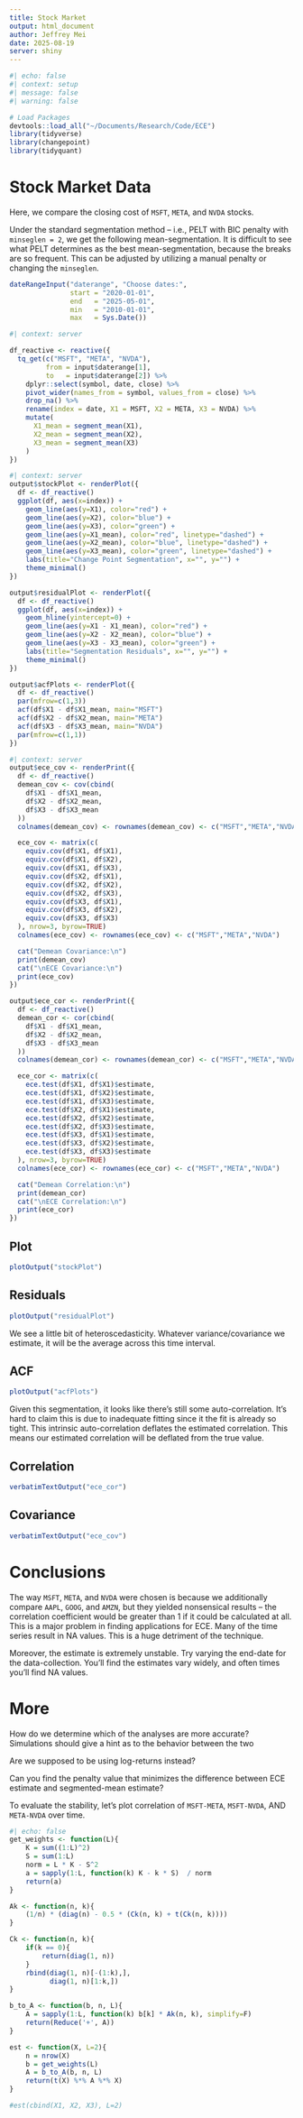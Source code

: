```yaml
---
title: Stock Market
output: html_document
author: Jeffrey Mei
date: 2025-08-19
server: shiny
---
```


```R
#| echo: false 
#| context: setup
#| message: false
#| warning: false

# Load Packages
devtools::load_all("~/Documents/Research/Code/ECE")
library(tidyverse)
library(changepoint)
library(tidyquant)
```

# Stock Market Data
Here, we compare the closing cost of `MSFT`, `META`, and `NVDA` stocks. 

Under the standard segmentation method -- i.e., PELT with BIC penalty with `minseglen = 2`, we get the following mean-segmentation. It is difficult to see what PELT determines as the best mean-segmentation, because the breaks are so frequent. This can be adjusted by utilizing a manual penalty or changing the `minseglen`.

```R
dateRangeInput("daterange", "Choose dates:",
               start = "2020-01-01",
               end   = "2025-05-01",
               min   = "2010-01-01",
               max   = Sys.Date())
```

```R
#| context: server

df_reactive <- reactive({
  tq_get(c("MSFT", "META", "NVDA"),
         from = input$daterange[1],
         to   = input$daterange[2]) %>%
    dplyr::select(symbol, date, close) %>%
    pivot_wider(names_from = symbol, values_from = close) %>%
    drop_na() %>%
    rename(index = date, X1 = MSFT, X2 = META, X3 = NVDA) %>%
    mutate(
      X1_mean = segment_mean(X1),
      X2_mean = segment_mean(X2),
      X3_mean = segment_mean(X3)
    )
})

#| context: server
output$stockPlot <- renderPlot({
  df <- df_reactive()
  ggplot(df, aes(x=index)) +
    geom_line(aes(y=X1), color="red") +
    geom_line(aes(y=X2), color="blue") +
    geom_line(aes(y=X3), color="green") +
    geom_line(aes(y=X1_mean), color="red", linetype="dashed") +
    geom_line(aes(y=X2_mean), color="blue", linetype="dashed") +
    geom_line(aes(y=X3_mean), color="green", linetype="dashed") +
    labs(title="Change Point Segmentation", x="", y="") +
    theme_minimal()
})

output$residualPlot <- renderPlot({
  df <- df_reactive()
  ggplot(df, aes(x=index)) +
    geom_hline(yintercept=0) +
    geom_line(aes(y=X1 - X1_mean), color="red") +
    geom_line(aes(y=X2 - X2_mean), color="blue") +
    geom_line(aes(y=X3 - X3_mean), color="green") +
    labs(title="Segmentation Residuals", x="", y="") +
    theme_minimal()
})

output$acfPlots <- renderPlot({
  df <- df_reactive()
  par(mfrow=c(1,3))
  acf(df$X1 - df$X1_mean, main="MSFT")
  acf(df$X2 - df$X2_mean, main="META")
  acf(df$X3 - df$X3_mean, main="NVDA")
  par(mfrow=c(1,1))
})

#| context: server
output$ece_cov <- renderPrint({
  df <- df_reactive()
  demean_cov <- cov(cbind(
    df$X1 - df$X1_mean,
    df$X2 - df$X2_mean,
    df$X3 - df$X3_mean
  ))
  colnames(demean_cov) <- rownames(demean_cov) <- c("MSFT","META","NVDA")

  ece_cov <- matrix(c(
    equiv.cov(df$X1, df$X1),
    equiv.cov(df$X1, df$X2),
    equiv.cov(df$X1, df$X3),
    equiv.cov(df$X2, df$X1),
    equiv.cov(df$X2, df$X2),
    equiv.cov(df$X2, df$X3),
    equiv.cov(df$X3, df$X1),
    equiv.cov(df$X3, df$X2),
    equiv.cov(df$X3, df$X3)
  ), nrow=3, byrow=TRUE)
  colnames(ece_cov) <- rownames(ece_cov) <- c("MSFT","META","NVDA")

  cat("Demean Covariance:\n")
  print(demean_cov)
  cat("\nECE Covariance:\n")
  print(ece_cov)
})

output$ece_cor <- renderPrint({
  df <- df_reactive()
  demean_cor <- cor(cbind(
    df$X1 - df$X1_mean,
    df$X2 - df$X2_mean,
    df$X3 - df$X3_mean
  ))
  colnames(demean_cor) <- rownames(demean_cor) <- c("MSFT","META","NVDA")

  ece_cor <- matrix(c(
    ece.test(df$X1, df$X1)$estimate,
    ece.test(df$X1, df$X2)$estimate,
    ece.test(df$X1, df$X3)$estimate,
    ece.test(df$X2, df$X1)$estimate,
    ece.test(df$X2, df$X2)$estimate,
    ece.test(df$X2, df$X3)$estimate,
    ece.test(df$X3, df$X1)$estimate,
    ece.test(df$X3, df$X2)$estimate,
    ece.test(df$X3, df$X3)$estimate
  ), nrow=3, byrow=TRUE)
  colnames(ece_cor) <- rownames(ece_cor) <- c("MSFT","META","NVDA")

  cat("Demean Correlation:\n")
  print(demean_cor)
  cat("\nECE Correlation:\n")
  print(ece_cor)
})
```

::: {.panel-tabset}

## Plot
```R
plotOutput("stockPlot")
```


## Residuals
```R
plotOutput("residualPlot")
```

We see a little bit of heteroscedasticity. Whatever variance/covariance we estimate, it will be the average across this time interval.

## ACF
```R
plotOutput("acfPlots")
```

Given this segmentation, it looks like there's still some auto-correlation. It's hard to claim this is due to inadequate fitting since it the fit is already so tight. This intrinsic auto-correlation deflates the estimated correlation. This means our estimated correlation will be deflated from the true value. 
:::



::: {.panel-tabset}

## Correlation
```R
verbatimTextOutput("ece_cor")
```

## Covariance
```R
verbatimTextOutput("ece_cov")
```

:::

# Conclusions
The way `MSFT`, `META`, and `NVDA` were chosen is because we additionally compare `AAPL`, `GOOG`, and `AMZN`, but they yielded nonsensical results -- the correlation coefficient would be greater than 1 if it could be calculated at all. This is a major problem in finding applications for ECE. Many of the time series result in NA values. This is a huge detriment of the technique. 

Moreover, the estimate is extremely unstable. Try varying the end-date for the data-collection. You'll find the estimates vary widely, and often times you'll find NA values. 


# More
How do we determine which of the analyses are more accurate? Simulations should give a hint as to the behavior between the two 

Are we supposed to be using log-returns instead? 

Can you find the penalty value that minimizes the difference between ECE estimate and segmented-mean estimate? 

To evaluate the stability, let's plot correlation of `MSFT-META`, `MSFT-NVDA`, AND `META-NVDA` over time. 


```R
#| echo: false
get_weights <- function(L){
    K = sum((1:L)^2)
    S = sum(1:L)
    norm = L * K - S^2
    a = sapply(1:L, function(k) K - k * S)  / norm
    return(a)
}

Ak <- function(n, k){
    (1/n) * (diag(n) - 0.5 * (Ck(n, k) + t(Ck(n, k))))
}

Ck <- function(n, k){
    if(k == 0){
        return(diag(1, n))
    }
    rbind(diag(1, n)[-(1:k),], 
          diag(1, n)[1:k,])
}

b_to_A <- function(b, n, L){
    A = sapply(1:L, function(k) b[k] * Ak(n, k), simplify=F)
    return(Reduce('+', A))
}

est <- function(X, L=2){
    n = nrow(X)
    b = get_weights(L)
    A = b_to_A(b, n, L)
    return(t(X) %*% A %*% X)
}

#est(cbind(X1, X2, X3), L=2)

```


